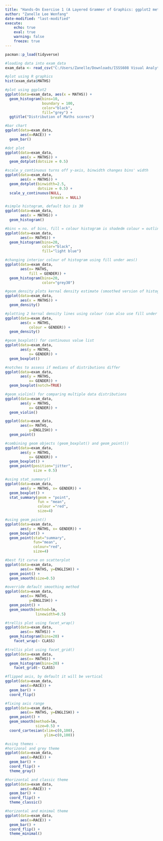 ```yaml
---
title: "Hands-On Exercise 1 (A Layered Grammer of Graphics: ggplot2 methods)"
author: "Zanelle Lee Wenfang"
date-modified: "last-modified"
execute:
    echo: true
    eval: true
    warning: false
    freeze: true
---
```


```r
pacman::p_load(tidyverse)

#loading data into exam_data
exam_data <- read_csv("C:/Users/Zanelle/Downloads/ISSS608 Visual Analytics/Data files/Exam_data.csv")

#plot using R graphics
hist(exam_data$MATHS)

#plot using ggplot2
ggplot(data=exam_data, aes(x = MATHS)) +
  geom_histogram(bins=10, 
                 boundary = 100,
                 color="black", 
                 fill="grey") +
  ggtitle("Distribution of Maths scores")
```

```r
#bar chart
ggplot(data=exam_data, 
       aes(x=RACE)) +
  geom_bar()

#dot plot
ggplot(data=exam_data, 
       aes(x = MATHS)) +
  geom_dotplot(dotsize = 0.5)

#scale_y_continuous turns off y-axis, binwidth changes bins' width
ggplot(data=exam_data, 
       aes(x = MATHS)) +
  geom_dotplot(binwidth=2.5,         
               dotsize = 0.5) +      
  scale_y_continuous(NULL,           
                     breaks = NULL)
```

```r
#simple histogram, default bin is 30
ggplot(data=exam_data, 
       aes(x = MATHS)) +
  geom_histogram()

#bins = no. of bins, fill = colour histogram is shadedm colour = outline colour of bars
ggplot(data=exam_data, 
       aes(x= MATHS)) +
  geom_histogram(bins=20,            
                 color="black",      
                 fill="light blue")

#changing interior colour of histogram using fill under aes()
ggplot(data=exam_data, 
       aes(x= MATHS, 
           fill = GENDER)) +
  geom_histogram(bins=20, 
                 color="grey30")
```

```r
#geom_density plots kernal density estimate (smoothed version of histogram)
ggplot(data=exam_data, 
       aes(x = MATHS)) +
  geom_density()

#plotting 2 kernal density lines using colour (can also use fill under aes())
ggplot(data=exam_data, 
       aes(x = MATHS, 
           colour = GENDER)) +
  geom_density()
```

```r
#geom_boxplot() for continuous value list
ggplot(data=exam_data, 
       aes(y = MATHS,       
           x= GENDER)) +    
  geom_boxplot()

#notches to assess if medians of distributions differ
ggplot(data=exam_data, 
       aes(y = MATHS, 
           x= GENDER)) +
  geom_boxplot(notch=TRUE)

#geom_violin() for comparing multiple data distributions
ggplot(data=exam_data, 
       aes(y = MATHS, 
           x= GENDER)) +
  geom_violin()
```

```r
ggplot(data=exam_data, 
       aes(x= MATHS, 
           y=ENGLISH)) +
  geom_point()

#combining geom objects (geom_boxplot() and geom_point())
ggplot(data=exam_data, 
       aes(y = MATHS, 
           x= GENDER)) +
  geom_boxplot() +                    
  geom_point(position="jitter", 
             size = 0.5)
```

```r
#using stat_summary()
ggplot(data=exam_data, 
       aes(y = MATHS, x= GENDER)) +
  geom_boxplot() +
  stat_summary(geom = "point",       
               fun = "mean",         
               colour ="red",        
               size=4)

#using geom_point()
ggplot(data=exam_data, 
       aes(y = MATHS, x= GENDER)) +
  geom_boxplot() +
  geom_point(stat="summary",        
             fun="mean",           
             colour="red",          
             size=4)
```

```r
#best fit curve on scatterplot
ggplot(data=exam_data, 
       aes(x= MATHS, y=ENGLISH)) +
  geom_point() +
  geom_smooth(size=0.5)

#override default smoothing method
ggplot(data=exam_data, 
       aes(x= MATHS, 
           y=ENGLISH)) +
  geom_point() +
  geom_smooth(method=lm, 
              linewidth=0.5)
```

```r
#trellis plot using facet_wrap()
ggplot(data=exam_data, 
       aes(x= MATHS)) +
  geom_histogram(bins=20) +
    facet_wrap(~ CLASS)

#trellis plot using facet_grid()
ggplot(data=exam_data, 
       aes(x= MATHS)) +
  geom_histogram(bins=20) +
    facet_grid(~ CLASS)
```

```r
#flipped axis, by default it will be vertical
ggplot(data=exam_data, 
       aes(x=RACE)) +
  geom_bar() +
  coord_flip()

#fixing axis range
ggplot(data=exam_data, 
       aes(x= MATHS, y=ENGLISH)) +
  geom_point() +
  geom_smooth(method=lm, 
              size=0.5) +  
  coord_cartesian(xlim=c(0,100),
                  ylim=c(0,100))

#using themes -
#horizonal and grey theme
ggplot(data=exam_data, 
       aes(x=RACE)) +
  geom_bar() +
  coord_flip() +
  theme_gray()

#horizontal and classic theme
ggplot(data=exam_data, 
       aes(x=RACE)) +
  geom_bar() +
  coord_flip() +
  theme_classic()

#horizontal and minimal theme
ggplot(data=exam_data, 
       aes(x=RACE)) +
  geom_bar() +
  coord_flip() +
  theme_minimal()
```
